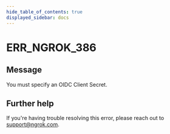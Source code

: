 ```yaml
---
hide_table_of_contents: true
displayed_sidebar: docs
---
```



# ERR_NGROK_386

## Message

You must specify an OIDC Client Secret.

<ErrorDetails error="err_ngrok_386" />

## Further help

If you're having trouble resolving this error, please reach out to [support@ngrok.com](mailto:support@ngrok.com?subject=Help%20with%20ERR_NGROK_386).
